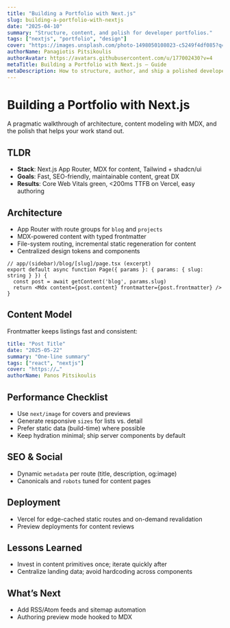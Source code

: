 ```yaml
---
title: "Building a Portfolio with Next.js"
slug: building-a-portfolio-with-nextjs
date: "2025-04-10"
summary: "Structure, content, and polish for developer portfolios."
tags: ["nextjs", "portfolio", "design"]
cover: "https://images.unsplash.com/photo-1498050108023-c5249f4df085?q=80&w=1400&auto=format&fit=crop"
authorName: Panagiotis Pitsikoulis
authorAvatar: https://avatars.githubusercontent.com/u/177002430?v=4
metaTitle: Building a Portfolio with Next.js — Guide
metaDescription: How to structure, author, and ship a polished developer portfolio using Next.js and MDX.
---
```


# Building a Portfolio with Next.js

A pragmatic walkthrough of architecture, content modeling with MDX, and the polish that helps your work stand out.

## TLDR

- **Stack**: Next.js App Router, MDX for content, Tailwind + shadcn/ui
- **Goals**: Fast, SEO-friendly, maintainable content, great DX
- **Results**: Core Web Vitals green, <200ms TTFB on Vercel, easy authoring

## Architecture

- App Router with route groups for `blog` and `projects`
- MDX-powered content with typed frontmatter
- File-system routing, incremental static regeneration for content
- Centralized design tokens and components

```tsx
// app/(sidebar)/blog/[slug]/page.tsx (excerpt)
export default async function Page({ params }: { params: { slug: string } }) {
  const post = await getContent('blog', params.slug)
  return <Mdx content={post.content} frontmatter={post.frontmatter} />
}
```

## Content Model

Frontmatter keeps listings fast and consistent:

```yaml
title: "Post Title"
date: "2025-05-22"
summary: "One-line summary"
tags: ["react", "nextjs"]
cover: "https://…"
authorName: Panos Pitsikoulis
```

## Performance Checklist

- Use `next/image` for covers and previews
- Generate responsive `sizes` for lists vs. detail
- Prefer static data (build-time) where possible
- Keep hydration minimal; ship server components by default

## SEO & Social

- Dynamic `metadata` per route (title, description, og:image)
- Canonicals and `robots` tuned for content pages

## Deployment

- Vercel for edge-cached static routes and on-demand revalidation
- Preview deployments for content reviews

## Lessons Learned

- Invest in content primitives once; iterate quickly after
- Centralize landing data; avoid hardcoding across components

## What’s Next

- Add RSS/Atom feeds and sitemap automation
- Authoring preview mode hooked to MDX
